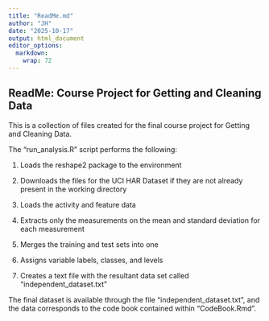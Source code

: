 ```yaml
---
title: "ReadMe.md"
author: "JH"
date: "2025-10-17"
output: html_document
editor_options: 
  markdown: 
    wrap: 72
---
```


## ReadMe: Course Project for Getting and Cleaning Data

This is a collection of files created for the final course project for
Getting and Cleaning Data.

The "run_analysis.R" script performs the following:
         
1.  Loads the reshape2 package to the environment

2.  Downloads the files for the UCI HAR Dataset if they are not already present in the working directory

3.  Loads the activity and feature data

4.  Extracts only the measurements on the mean and standard deviation for each measurement

5.  Merges the training and test sets into one 

6.  Assigns variable labels, classes, and levels

7.  Creates a text file with the resultant data set called "independent_dataset.txt"

The final dataset is available through the file "independent_dataset.txt", and the data corresponds to the code book contained within "CodeBook.Rmd".
